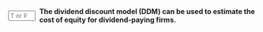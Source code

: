 ::: {.question-block}

<form onsubmit="event.preventDefault(); checkAnswerBox('module4_tf_q54','T')" style="display: flex; align-items: center; gap: 8px;">
<input type="text" id="module4_tf_q54" name="module4_tf_q54" maxlength="1" placeholder="T or F" style="width: 55px;" data-correct-answer="T" /> 
<label for="module4_tf_q54"><strong>The dividend discount model (DDM) can be used to estimate the cost of equity for dividend-paying firms.</strong></label>
</form>

<div id="feedback-module4_tf_q54" class="feedback" data-status="" style="display:none;">
The sentence is TRUE. DDM is based on dividend yields and expected growth rates.
</div>

:::